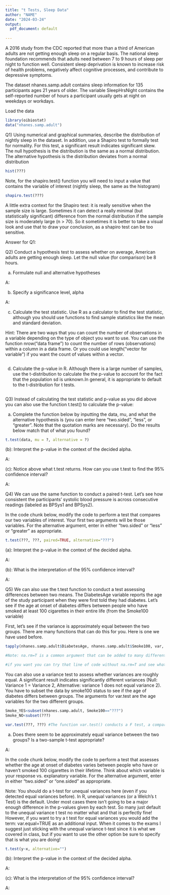 ---
title: "t Tests, Sleep Data"
author: "NAME"
date: "2024-03-24"
output:
  pdf_document: default
  
---

A 2016 study from the CDC reported that more than a third of American adults are not getting enough sleep on a regular basis. The national sleep foundation recommends that adults need between 7 to 9 hours of sleep per night to function well. Consistent sleep deprivation is known to increase risk of health problems, negatively affect cognitive processes, and contribute to depressive symptoms. 

The dataset nhanes.samp.adult contains sleep information for 135 participants ages 21 years of older. The variable SleepHrsNight contains the self-reported number of hours a participant usually gets at night on weekdays or workdays.


Load the data
```{r}
library(oibiostat)
data("nhanes.samp.adult")
```

Q1) Using numerical and graphical summaries, describe the distribution of nightly sleep in the dataset.  In addition, use a Shapiro test to formally test for normality.  For this test, a significant result indicates significant skew. The null hypothesis is the distribution is the same as a normal distribution. The alternative hypothesis is the distribution deviates from a normal distribution

```{r}
hist(???)
```


Note, for the shapiro.test() function you will need to input a value that contains the variable of interest (nightly sleep, the same as the histogram)
```{r}
shapiro.test(???)
```

A little extra context for the Shapiro test: it is really sensitive when the sample size is large. Sometimes it can detect a really minimal (but statistically significant) difference from the normal distribution if the sample size is moderately large (n > 70). So it sometimes it is better to take a visual look and use that to draw your conclusion, as a shapiro test can be too sensitive.

Answer for Q1: 




Q2) Conduct a hypothesis test to assess whether on average, American adults are getting enough sleep. Let the null value (for comparison) be 8 hours.

(a) Formulate null and alternative hypotheses

A: 


(b) Specify a significance level, alpha

A: 

(c) Calculate the test statistic. Use R as a calculator to find the test statistic, although you should use functions to find sample statistics like the mean and standard deviation.

Hint: There are two ways that you can count the number of observations in a variable depending on the type of object you want to use. You can use the function nrow("data frame") to count the number of rows (observations) within a column in a data frame. Or you could use length("vector for variable") if you want the count of values within a vector. 

```{r}

```



(d) Calculate the p-value in R. Although there is a large number of samples, use the t-distribution to calculate the the p-value to account for the fact that the population sd is unknown.In general, it is appropriate to default to the t-distribution for t tests. 

```{r}

```




Q3) Instead of calculating the test statistic and p-value as you did above you can also use the function t.test() to calculate the p-value:

(a) Complete the function below by inputting the data, mu, and what the alternative hypothesis is (you can enter here "two.sided", "less", or "greater". Note that the quotation marks are necessary). Do the results below match that of what you found?
```{r}
t.test(data, mu = ?, alternative = ?)
```

(b): Interpret the p-value in the context of the decided alpha.

A: 


(c): Notice above what t.test returns. How can you use t.test to find the 95% confidence interval?

A: 





Q4) We can use the same function to conduct a paired t-test.  Let's see how consistent the participants' systolic blood pressure is across consecutive readings (labeled as BPSys1 and BPSys2).

In the code chunk below, modify the code to perform a test that compares our two variables of interest.  Your first two arguments will be those variables. For the alternative argument, enter in either "two.sided" or "less" or "greater" as appropriate.

```{r}
t.test(???, ???, paired=TRUE, alternative="???")
```


(a): Interpret the p-value in the context of the decided alpha.

A:


(b): What is the interpretation of the 95% confidence interval?

A:



Q5) We can also use the t.test function to conduct a test assessing differences between two means.  The DiabetesAge variable reports the age of the study participant when they were first told they had diabetes.  Let's see if the age at onset of diabetes differs between people who have smoked at least 100 cigarettes in their entire life (from the Smoke100 variable)

First, let's see if the variance is approximately equal between the two groups.  There are many functions that can do this for you.  Here is one we have used before.


```{r}

tapply(nhanes.samp.adult$DiabetesAge, nhanes.samp.adult$Smoke100, var, na.rm=T)

#Note: na.rm=T is a common argument that can be added to many different functions. Sometimes we have missing data or "NA' (Not applicable). Many R functions cannot handle this well, but the argument na.rm=T will cause the function to ignore NA's. You may come across NA's in some of the data sets for the final project, so remember this!

#if you want you can try that line of code without na.rm=T and see what happens.

```

You can also use a variance test to assess whether variances are roughly equal.  A significant result indicates significantly different variances (Null: Variance 1 = Variance 2, Alternative: variance 1 does not equal variance 2). You have to subset the data by smoke100 status to see if the age of diabetes differs between groups.  The arguments for var.test are the age variables for the two different groups.

```{r}
Smoke_YES<subset(nhanes.samp.adult, Smoke100=="???")
Smoke_NO<subset(???)

var.test(???, ???) #The function var.test() conducts a F test, a comparision of the variances of two samples.
```


(a) Does there seem to be approximately equal variance between the two groups?  Is a two-sample t-test appropriate?

A: 


In the code chunk below, modify the code to perform a test that assesses whether the age at onset of diabetes varies between people who have or haven't smoked 100 cigarettes in their lifetime. Think about which variable is your response vs. explanatory variable. For the alternative argument, enter in either "two.sided" or "one.sided" as appropriate.

Note: You should do a t-test for unequal variances here (even if you detected equal variances before). In R, unequal variances (or a Welch's t Test) is the default. Under most cases there isn't going to be a major enough difference in the p-values given by each test. So many just default to the unequal variance t test no matter what and that is perfectly fine! However, if you want to try a t test for equal variances you would add the term: var.equal=TRUE as an additional input. When it comes to the exams I suggest just sticking with the unequal variance t-test since it is what we covered in class, but if you want to use the other option be sure to specify that is what you are doing!

```{r}
t.test(y~x, alternative="")

```


(b): Interpret the p-value in the context of the decided alpha.

A:

(c): What is the interpretation of the 95% confidence interval?

A:

